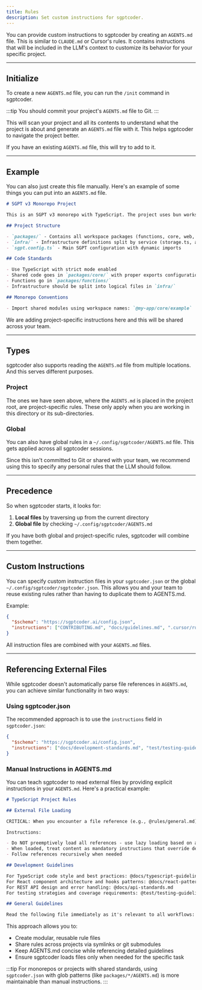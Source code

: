 ```yaml
---
title: Rules
description: Set custom instructions for sgptcoder.
---
```


You can provide custom instructions to sgptcoder by creating an `AGENTS.md` file. This is similar to `CLAUDE.md` or Cursor's rules. It contains instructions that will be included in the LLM's context to customize its behavior for your specific project.

---

## Initialize

To create a new `AGENTS.md` file, you can run the `/init` command in sgptcoder.

:::tip
You should commit your project's `AGENTS.md` file to Git.
:::

This will scan your project and all its contents to understand what the project is about and generate an `AGENTS.md` file with it. This helps sgptcoder to navigate the project better.

If you have an existing `AGENTS.md` file, this will try to add to it.

---

## Example

You can also just create this file manually. Here's an example of some things you can put into an `AGENTS.md` file.

```markdown title="AGENTS.md"
# SGPT v3 Monorepo Project

This is an SGPT v3 monorepo with TypeScript. The project uses bun workspaces for package management.

## Project Structure

- `packages/` - Contains all workspace packages (functions, core, web, etc.)
- `infra/` - Infrastructure definitions split by service (storage.ts, api.ts, web.ts)
- `sgpt.config.ts` - Main SGPT configuration with dynamic imports

## Code Standards

- Use TypeScript with strict mode enabled
- Shared code goes in `packages/core/` with proper exports configuration
- Functions go in `packages/functions/`
- Infrastructure should be split into logical files in `infra/`

## Monorepo Conventions

- Import shared modules using workspace names: `@my-app/core/example`
```

We are adding project-specific instructions here and this will be shared across your team.

---

## Types

sgptcoder also supports reading the `AGENTS.md` file from multiple locations. And this serves different purposes.

### Project

The ones we have seen above, where the `AGENTS.md` is placed in the project root, are project-specific rules. These only apply when you are working in this directory or its sub-directories.

### Global

You can also have global rules in a `~/.config/sgptcoder/AGENTS.md` file. This gets applied across all sgptcoder sessions.

Since this isn't committed to Git or shared with your team, we recommend using this to specify any personal rules that the LLM should follow.

---

## Precedence

So when sgptcoder starts, it looks for:

1. **Local files** by traversing up from the current directory
2. **Global file** by checking `~/.config/sgptcoder/AGENTS.md`

If you have both global and project-specific rules, sgptcoder will combine them together.

---

## Custom Instructions

You can specify custom instruction files in your `sgptcoder.json` or the global `~/.config/sgptcoder/sgptcoder.json`. This allows you and your team to reuse existing rules rather than having to duplicate them to AGENTS.md.

Example:

```json title="sgptcoder.json"
{
  "$schema": "https://sgptcoder.ai/config.json",
  "instructions": ["CONTRIBUTING.md", "docs/guidelines.md", ".cursor/rules/*.md"]
}
```

All instruction files are combined with your `AGENTS.md` files.

---

## Referencing External Files

While sgptcoder doesn't automatically parse file references in `AGENTS.md`, you can achieve similar functionality in two ways:

### Using sgptcoder.json

The recommended approach is to use the `instructions` field in `sgptcoder.json`:

```json title="sgptcoder.json"
{
  "$schema": "https://sgptcoder.ai/config.json",
  "instructions": ["docs/development-standards.md", "test/testing-guidelines.md", "packages/*/AGENTS.md"]
}
```

### Manual Instructions in AGENTS.md

You can teach sgptcoder to read external files by providing explicit instructions in your `AGENTS.md`. Here's a practical example:

```markdown title="AGENTS.md"
# TypeScript Project Rules

## External File Loading

CRITICAL: When you encounter a file reference (e.g., @rules/general.md), use your Read tool to load it on a need-to-know basis. They're relevant to the SPECIFIC task at hand.

Instructions:

- Do NOT preemptively load all references - use lazy loading based on actual need
- When loaded, treat content as mandatory instructions that override defaults
- Follow references recursively when needed

## Development Guidelines

For TypeScript code style and best practices: @docs/typescript-guidelines.md
For React component architecture and hooks patterns: @docs/react-patterns.md
For REST API design and error handling: @docs/api-standards.md
For testing strategies and coverage requirements: @test/testing-guidelines.md

## General Guidelines

Read the following file immediately as it's relevant to all workflows: @rules/general-guidelines.md.
```

This approach allows you to:

- Create modular, reusable rule files
- Share rules across projects via symlinks or git submodules
- Keep AGENTS.md concise while referencing detailed guidelines
- Ensure sgptcoder loads files only when needed for the specific task

:::tip
For monorepos or projects with shared standards, using `sgptcoder.json` with glob patterns (like `packages/*/AGENTS.md`) is more maintainable than manual instructions.
:::

